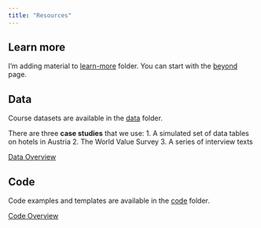 ```yaml
---
title: "Resources"
---
```


## Learn more

I'm adding material to [learn-more](learn-more/) folder. You can start with the [beyond](learn-more/beyond.qmd) page. 

## Data

Course datasets are available in the [data](data/) folder.

There are three **case studies** that we use:
1. A simulated set of data tables on hotels in Austria
2. The World Value Survey 
3. A series of interview texts

[Data Overview](data/index.qmd)

## Code

Code examples and templates are available in the [code](code/) folder.

[Code Overview](code/index.qmd)